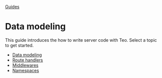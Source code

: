 <div className="breadcrumbs">
  <span className="breadcrumb">
    <a href="/docs/guides">Guides</a>
  </span>
</div>

# Data modeling

This guide introduces the how to write server code with Teo. Select a topic to get started.

* [Data modeling](/docs/guides/server-guides/data-modeling)
* [Route handlers](/docs/guides/server-guides/route-handlers)
* [Middlewares](/docs/guides/server-guides/middlewares)
* [Namespaces](/docs/guides/server-guides/namespaces)
